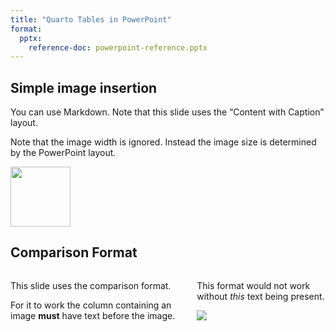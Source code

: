 ```yaml
---
title: "Quarto Tables in PowerPoint"
format:
  pptx:
    reference-doc: powerpoint-reference.pptx
---
```


## Simple image insertion

You can use Markdown. Note that this slide uses the "Content with Caption" layout.

Note that the image width is ignored. Instead the image size is determined by the PowerPoint layout.

![](lil-logo.png){width="1in"}

## Comparison Format

::: columns
::: {.column}
This slide uses the comparison format.

For it to work the column containing an image **must** have text before the image.
:::

::: {.column}
This format would not work without *this* text being present.

![](lil-logo.png)
:::
:::

